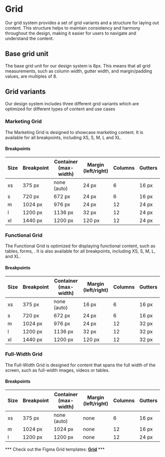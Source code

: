 

<Meta title="Setup & installation/Foundations/Grid" />

 # Grid 
 Our grid system provides a set of grid variants and a structure for laying out content. 
 This structure helps to maintain consistency and harmony throughout the design, making it easier for users to navigate and understand the content.  
 
 ## Base grid unit 
The base grid unit for our design system is 8px. 
This means that all grid measurements, such as column width, gutter width, and margin/padding values, are multiples of 8.  

## Grid variants 
Our design system includes three different grid variants which are optimized for different types of content and use cases  

### Marketing Grid 
The Marketing Grid is designed to showcase marketing content. 
It is available for all breakpoints, including XS, S, M, L and XL.  

#### Breakpoints 

| Size | Breakpoint | Container (max-width) | Margin (left/right) | Columns | Gutters | 
|------|------------|-----------------------|---------------------|---------|---------| 
| xs   | 375 px     |      none (auto)      | 24 px               | 6       | 16 px   | 
| s    | 720 px     | 672 px                | 24 px               | 6       | 16 px   | 
| m    | 1024 px    | 976 px                | 24 px               | 12      | 24 px   | 
| l    | 1200 px    | 1136 px               | 32 px               | 12      | 24 px   | 
| xl   | 1440 px    | 1200 px               | 120 px              | 12      | 24 px   |   

### Functional Grid 
The Functional Grid is optimized for displaying functional content, such as tables, forms, .
It is also available for all breakpoints, including XS, S, M, L, and XL.  

#### Breakpoints 

| Size | Breakpoint | Container (max-width) | Margin (left/right) | Columns | Gutters | 
|------|------------|-----------------------|---------------------|---------|---------| 
| xs   | 375 px     |      none (auto)      | 16 px               | 6       | 16 px   | 
| s    | 720 px     | 672 px                | 24 px               | 6       | 16 px   | 
| m    | 1024 px    | 976 px                | 24 px               | 12      | 32 px   | 
| l    | 1200 px    | 1136 px               | 32 px               | 12      | 32 px   | 
| xl   | 1440 px    | 1200 px               | 120 px              | 12      | 32 px   | 

### Full-Width Grid 
The Full-Width Grid is designed for content that spans the full width of the screen, such as full-width images, videos or tables.  

#### Breakpoints 

| Size | Breakpoint | Container (max-width) | Margin (left/right) | Columns | Gutters | 
|------|------------|-----------------------|---------------------|---------|---------| 
| xs   | 375 px     |      none (auto)      | none                | 6       | 16 px   | 
| m    | 1024 px    | 1024 px               | none                | 12      | 16 px   | 
| l    | 1200 px    | 1200 px               | none                | 12      | 24 px   |   

*** Check out the Figma Grid templates: **[Grid](https://www.figma.com/file/ndenZq9IIVHmCjTWS0MUGi/%23NewWeb---Components-%26-Modules?type=design&node-id=16-316&mode=design)** ***